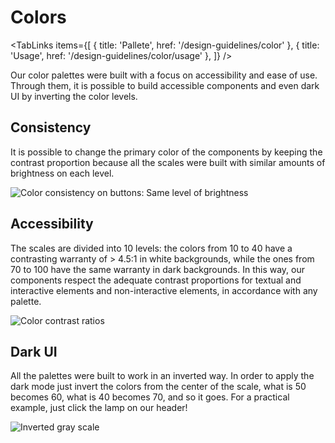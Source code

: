 
# Colors

<TabLinks
  items={[
    { title: 'Pallete', href: '/design-guidelines/color' },
    { title: 'Usage', href: '/design-guidelines/color/usage' },
  ]}
/>

Our color palettes were built with a focus on accessibility and ease of use. Through them, it is possible to
build accessible components and even dark UI by inverting the color levels.

## Consistency

It is possible to change the primary color of the components by keeping the contrast proportion because all
the scales were built with similar amounts of brightness on each level.

![Color consistency on buttons: Same level of brightness](/static/image/color-consistency.png)

## Accessibility

The scales are divided into 10 levels: the colors from 10 to 40 have a contrasting warranty of > 4.5:1 in
white backgrounds, while the ones from 70 to 100 have the same warranty in dark backgrounds. In this way, our
components respect the adequate contrast proportions for textual and interactive elements and non-interactive
elements, in accordance with any palette.

![Color contrast ratios](/static/image/color-contrast.png)

## Dark UI

All the palettes were built to work in an inverted way. In order to apply the dark mode just invert the colors
from the center of the scale, what is 50 becomes 60, what is 40 becomes 70, and so it goes. For a practical
example, just click the lamp on our header!

![Inverted gray scale](/static/image/color-darkui.png)
